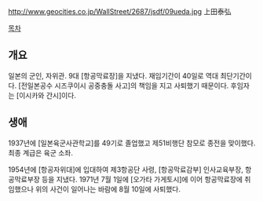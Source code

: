 http://www.geocities.co.jp/WallStreet/2687/jsdf/09ueda.jpg
上田泰弘

[[목차]]
== 개요 ==
일본의 군인, 자위관. 9대 [항공막료장]을 지냈다. 재임기간이 40일로 역대 최단기간이다. [전일본공수 시즈쿠이시 공중충돌 사고]의 책임을 지고 사퇴했기 때문이다. 후임자는 [이시카와 간시]이다.
== 생애 ==
1937년에 [일본육군사관학교]를 49기로 졸업했고 제51비행단 참모로 종전을 맞이했다. 최종 계급은 육군 소좌.

1954년에 [항공자위대]에 입대하여 제3항공단 사령, [항공막료감부] 인사교육부장, 항공막료부장 등을 지냈다. 1971년 7월 1일에 [오가타 가게토시]에 이어 항공막료장에 취임했으나 위의 사건이 일어나는 바람에 8월 10일에 사퇴했다.
